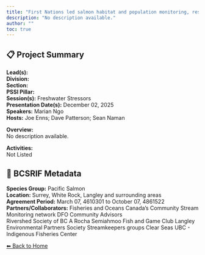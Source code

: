 ```yaml
---
title: "First Nations led salmon habitat and population monitoring, research and cumulative effects assessment in the Lower Fraser River and Boundary Bay"
description: "No description available."
author: ""
toc: true
---
```


## 📋 Project Summary

**Lead(s):**   
**Division:**   
**Section:**   
**PSSI Pillar:**   
**Session(s):** Freshwater Stressors  
**Presentation Date(s):** December 02, 2025  
**Speakers:** Marian Ngo  
**Hosts:** Joe Enns; Dave Patterson; Sean Naman  

**Overview:**  
No description available.   

**Activities:**  
Not Listed

## 🧬 BCSRIF Metadata

**Species Group:** Pacific Salmon  
**Location:** Surrey, White Rock, Langley and surrounding areas  
**Agreement Period:** March 07, 4610301 to October 07, 4861522  
**Partners/Collaborators:** Fisheries and Oceans Canada’s Community Stream Monitoring network 
DFO Community Advisors  
Rivershed Society of BC
A Rocha
Semiahmoo Fish and Game Club
Langley Environmental Partners Society
Streamkeepers groups
Clear Seas
UBC - Indigenous Fisheries Center  

[⬅ Back to Home](../index.qmd)
